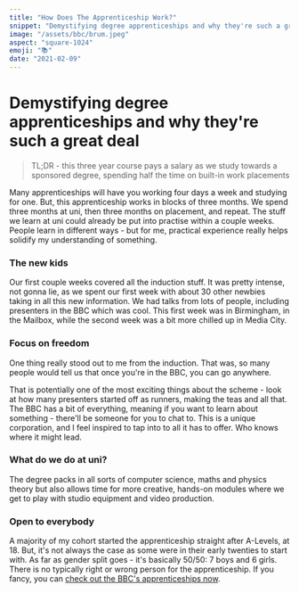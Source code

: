 ```yaml
---
title: "How Does The Apprenticeship Work?"
snippet: "Demystifying degree apprenticeships and why they're such a great deal"
image: "/assets/bbc/brum.jpeg"
aspect: "square-1024"
emoji: "📚"
date: "2021-02-09"
---
```


# Demystifying degree apprenticeships and why they're such a great deal

> TL;DR - this three year course pays a salary as we study towards a sponsored degree, spending half the time on built-in work placements

<Picture
	pic="/assets/showcase/stage.JPG"
	caption="BBC Production training at Wood Norton"
	alt="People sat on a stage before recording"
/>

Many apprenticeships will have you working four days a week and studying for one. But, this apprenticeship works in blocks of three months. We spend three months at uni, then three months on placement, and repeat. The stuff we learn at uni could already be put into practise within a couple weeks. People learn in different ways - but for me, practical experience really helps solidify my understanding of something.

### The new kids

Our first couple weeks covered all the induction stuff. It was pretty intense, not gonna lie, as we spent our first week with about 30 other newbies taking in all this new information. We had talks from lots of people, including presenters in the BBC which was cool. This first week was in Birmingham, in the Mailbox, while the second week was a bit more chilled up in Media City.

<Picture
	pic="/assets/bbc/salford.jpg"
	caption="Media City, home to all kinds of shows"
	alt="Media City"
/>

### Focus on freedom

One thing really stood out to me from the induction. That was, so many people would tell us that <StandoutText>once you're in the BBC, you can go anywhere.</StandoutText>

That is potentially one of the most exciting things about the scheme - look at how many presenters started off as runners, making the teas and all that. The BBC has a bit of everything, meaning if you want to learn about something - there'll be someone for you to chat to. This is a unique corporation, and I feel inspired to tap into to all it has to offer. Who knows where it might lead.

<Picture pic="/assets/showcase/cam.jpg" caption="" alt="Me holding a camera" />

### What do we do at uni?

The degree packs in all sorts of computer science, maths and physics theory but also allows time for more creative, hands-on modules where we get to play with studio equipment and video production.

### Open to everybody

A majority of my cohort started the apprenticeship straight after A-Levels, at 18. But, it's not always the case as some were in their early twenties to start with. As far as gender split goes - it's basically 50/50: 7 boys and 6 girls. There is no typically right or wrong person for the apprenticeship. If you fancy, you can [check out the BBC's apprenticeships now](https://www.bbc.co.uk/careers/trainee-schemes-and-apprenticeships/apprenticeships).
